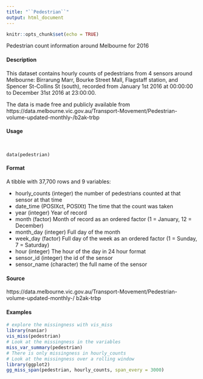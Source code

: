 ---
title: "``Pedestrian``"
output: html_document
---

```{r setup, include=FALSE}
knitr::opts_chunk$set(echo = TRUE)
```
Pedestrian count information around Melbourne for 2016

####  Description 

This dataset contains hourly counts of pedestrians from 4 sensors around Melbourne: Birrarung
Marr, Bourke Street Mall, Flagstaff station, and Spencer St-Collins St (south), recorded from January
1st 2016 at 00:00:00 to December 31st 2016 at 23:00:00. 

The data is made free and publicly available from https://data.melbourne.vic.gov.au/Transport-Movement/Pedestrian-volume-updated-monthly-/b2ak-trbp

####  Usage 
<pre><code>

data(pedestrian)
</code></pre>

#### Format
A tibble with 37,700 rows and 9 variables:

* hourly_counts (integer) the number of pedestrians counted at that sensor at that time
* date_time (POSIXct, POSIXt) The time that the count was taken
* year (integer) Year of record
* month (factor) Month of record as an ordered factor (1 = January, 12 = December)
* month_day (integer) Full day of the month
* week_day (factor) Full day of the week as an ordered factor (1 = Sunday, 7 = Saturday)
* hour (integer) The hour of the day in 24 hour format
* sensor_id (integer) the id of the sensor
* sensor_name (character) the full name of the sensor

#### Source
https://data.melbourne.vic.gov.au/Transport-Movement/Pedestrian-volume-updated-monthly-/
b2ak-trbp


#### Examples 
```{r}

# explore the missingness with vis_miss
library(naniar)
vis_miss(pedestrian)
# Look at the missingness in the variables
miss_var_summary(pedestrian)
# There is only missingness in hourly_counts
# Look at the missingness over a rolling window
library(ggplot2)
gg_miss_span(pedestrian, hourly_counts, span_every = 3000)

```